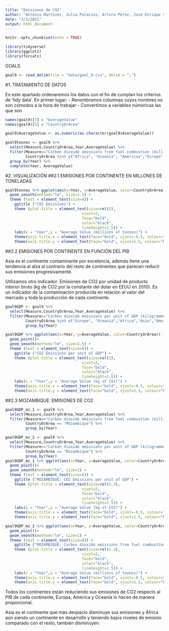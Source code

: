 ```yaml
---
title: "Emisiones de CO2"
author: "Antonio Martínez, Julia Palacios, Arturo Pérez, José Enrique Sánchez"
date: "3/3/2021"
output: html_document
---
```


```r
knitr::opts_chunk$set(echo = TRUE)
```

```r
library(tidyverse)
library(ggplot2)
library(forcats)
```
GOALS
```r
goal9 <- read_delim(file = "data/goal_9.csv", delim = ";")
```

#1. TRATAMIENTO DE DATOS

En este apartado ordenaremos los datos con el fin de cumplan los criterios de 'tidy data'.
En primer lugar:
- Renombramos columnas cuyos nombres no son cómodos a la hora de trabajar
- Convertimos a variables númericas las que son

```r

names(goal9)[7] = "AverageValue"
names(goal9)[5] = "CountryOrArea"

goal9$AverageValue <- as.numeric(as.character(goal9$AverageValue))

goal9tonnes <- goal9 %>%
  select(Measure,CountryOrArea,Year,AverageValue) %>%
  filter(Measure=="Carbon dioxide emissions from fuel combustion (millions of tonnes)",
         CountryOrArea %in% c("Africa", "Oceania", "Americas","Europe","Asia")) %>% 
  group_by(Year) %>% 
  complete(Year, AverageValue) 
```
#2. VISUALIZACIÓN
##2.1 EMISIONES POR CONTINENTE EN MILLONES DE TONELADAS
```r

goal9tonnes %>% ggplot(aes(x=Year, y=AverageValue, color=CountryOrArea)) + geom_point() + 
  geom_smooth(method="lm", size=1.5) + 
  theme (text = element_text(size=8)) + 
    ggtitle ("CO2 Emissions") +
    theme (plot.title = element_text(size=rel(2), 
                                  vjust=2, 
                                  face="bold", 
                                  color="black", 
                                  lineheight=1.5)) + 
    labs(x = "Year",y = "Average Value (millions of tonnes)") + 
    theme(axis.title.x = element_text(face="bold", vjust=-0.5, colour="black", size=rel(1))) +
    theme(axis.title.y = element_text(face="bold", vjust=1.5, colour="black", size=rel(1))) 

```
##2.2 EMISIONES POR CONTINENTE EN FUNCIÓN DEL PIB


Asia es el continente contaminante por excelencia, además tiene una tendencia al alza al contrario del resto de continentes que parecen reducir sus emisiones progresivamente.

Utilizamos otro indicador: Emisiones de CO2 por unidad de producto interior bruto (kg de CO2 por la constante del dolar en EEUU en 2010). Es un indicador de la contaminación producida en relación al valor del mercado y toda la producción de cada continente.

```r
goal9GDP <- goal9 %>%
  select(Measure,CountryOrArea,Year,AverageValue) %>% 
  filter(Measure=="Carbon dioxide emissions per unit of GDP (kilogrammes of CO2 per constant 2010 United States dollars)", 
         CountryOrArea %in% c("Europe", "Oceania","Africa","Asia","Americas")) %>% 
         group_by(Year) 

goal9GDP %>% ggplot(aes(x=Year, y=AverageValue, color=CountryOrArea)) + 
  geom_point()+ 
  geom_smooth(method="lm", size=1.5) + 
  theme (text = element_text(size=8)) + 
    ggtitle ("CO2 Emissions per unit of GDP") + 
    theme (plot.title = element_text(size=rel(2), 
                                  vjust=2, 
                                  face="bold", 
                                  color="black", 
                                  lineheight=1.5)) + 
    labs(x = "Year",y = "Average Value (kg of CO2)") + 
    theme(axis.title.x = element_text(face="bold", vjust=-0.5, colour="black", size=rel(1))) +
    theme(axis.title.y = element_text(face="bold", vjust=1.5, colour="black", size=rel(1)))
```
##2.3 MOZAMBIQUE: EMISIONES DE CO2
```r

goal9GDP_mz_1 <- goal9 %>%
  select(Measure,CountryOrArea,Year,AverageValue) %>% 
  filter(Measure=="Carbon dioxide emissions from fuel combustion (millions of tonnes)", 
         CountryOrArea == "Mozambique") %>% 
         group_by(Year)

goal9GDP_mz_2 <- goal9 %>%
  select(Measure,CountryOrArea,Year,AverageValue) %>% 
  filter(Measure=="Carbon dioxide emissions per unit of GDP (kilogrammes of CO2 per constant 2010 United States dollars)", 
         CountryOrArea == "Mozambique") %>% 
         group_by(Year)
goal9GDP_mz_1 %>% ggplot(aes(x=Year, y=AverageValue, color=CountryOrArea)) + 
  geom_point()+ 
  geom_smooth(method="lm", size=1) + 
  theme (text = element_text(size=8)) + 
    ggtitle ("MOZAMBIQUE: CO2 Emissions per unit of GDP") + 
    theme (plot.title = element_text(size=rel(1.3), 
                                  vjust=2, 
                                  face="bold", 
                                  color="black", 
                                  lineheight=1.5)) + 
    labs(x = "Year",y = "Average Value (kg of CO2)") + 
    theme(axis.title.x = element_text(face="bold", vjust=-0.5, colour="black", size=rel(1))) +
    theme(axis.title.y = element_text(face="bold", vjust=1.5, colour="black", size=rel(1)))

goal9GDP_mz_2 %>% ggplot(aes(x=Year, y=AverageValue, color=CountryOrArea)) + 
  geom_point()+ 
  geom_smooth(method="lm", size=1) + 
  theme (text = element_text(size=8)) + 
    ggtitle ("MOZAMBIQUE: Carbon dioxide emissions from fuel combustion") + 
    theme (plot.title = element_text(size=rel(1.3), 
                                  vjust=2, 
                                  face="bold", 
                                  color="black", 
                                  lineheight=1.5)) + 
    labs(x = "Year",y = "Average Value (millions of tonnes)") + 
    theme(axis.title.x = element_text(face="bold", vjust=-0.5, colour="black", size=rel(1))) +
    theme(axis.title.y = element_text(face="bold", vjust=1.5, colour="black", size=rel(1)))

```
Todos los continentes están reduciendo sus emisiones de CO2 respecto al PIB de cada continente, Europa, América y Oceanía lo hacen de manera proporcional.

Asia es el continente que más despacio disminuye sus emisiones y África aún siendo un continente en desarrollo y teniendo bajos niveles de emisión comparado con el resto, también disminuyen.